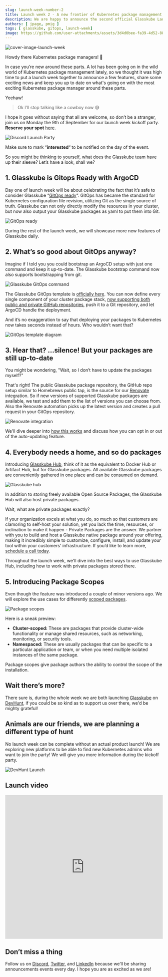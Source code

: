 ```yaml
---
slug: launch-week-number-2
title: Launch week 2 - A new frontier of Kubernetes package management
description: We are happy to announce the second official Glasskube Launch week, full of updates, fun and a whole lot of Kubernetes package management.
authors: [ jpage, pmig ]
tags: [ glasskube, gitops, launch-week]
image: https://github.com/user-attachments/assets/3d4d0bee-fa39-4d52-8873-09d9226c1b18
---
```

![cover-image-launch-week](https://github.com/user-attachments/assets/3d4d0bee-fa39-4d52-8873-09d9226c1b18)

Howdy there Kubernetes package managers! 🤠

In case you’re new around these parts.
A lot has been going on in the wild world of Kubernetes package management lately, so we thought it was high time to put a launch week together to announce a few features, share some exciting news and keep you up to date on what's going on with the most exciting Kubernetes package manager around these parts.

Yeehaw!

<!-- truncate -->

> Ok I’ll stop talking like a cowboy now 😅

I hope it goes without saying that all are welcome, so don’t be a stranger, join us on Monday the 9th of September for our launch week kickoff party. **Reserve your spot** [here](https://discord.gg/Jswn2Vqz?event=1274009068884721725).

![Discord Launch Party](https://github.com/user-attachments/assets/b9773cf0-03bf-4fa4-9dbd-b2bf2a887e38)

Make sure to mark “**interested**“ to be notified on the day of the event.

So you might be thinking to yourself, what does the Glasskube team have up their sleeve? Let’s have a look, shall we?

## 1\. Glasskube is Gitops Ready with ArgoCD

Day one of launch week will be about celebrating the fact that it’s safe to consider Glasskube “[GitOps ready](/products/package-manager/docs/integration/gitops/)“.
GitOps has became the standard for Kubernetes configuration file revision, utilizing Git as the single source of truth.
Glasskube can not only directly modify the resources in your cluster, but now also output your Glasskube packages as yaml to put them into Git.

![GitOps ready](https://github.com/user-attachments/assets/491b146a-63a0-4585-93ee-aac8b7013f53)

During the rest of the launch week, we will showcase more new features of Glasskube daily.

## 2\. What’s so good about GitOps anyway?

Imagine if I told you you could bootstrap an ArgoCD setup with just one command and keep it up-to-date.
The Glasskube bootstrap command now also supports bootstrapping from git.

![Glasskube GitOps command](https://github.com/user-attachments/assets/3dab678a-1ff7-4167-82b6-975070c70a0d)

The Glasskube GitOps template is [officially here](/blog/gitops-template/).
You can now define every single component of your cluster package stack, [now supporting both public and private GitHub repositories](https://github.com/glasskube/gitops-template?tab=readme-ov-file#private-repositories), push it to a Git repository, and let ArgoCD handle the deployment.

And it’s no exaggeration to say that deploying your packages to Kubernetes now takes seconds instead of hours. Who wouldn’t want that?

![GitOps template diagram](https://github.com/user-attachments/assets/31237e57-c924-42f6-8f9b-ec737226014a)

## 3\. Hear that? …silence! But your packages are still up-to-date

You might be wondering, "Wait, so I don’t have to update the packages myself?"

That's right! The public Glasskube package repository, the GitHub repo setup similar to Homebrews public tap, is the source for our [Renovate](https://docs.renovatebot.com/) integration.
So if new versions of supported Glasskube packages are available, we test and add them to the list of versions you can choose from.
Also the Renovate automation picks up the latest version and creates a pull request in your GitOps repository.

![Renovate integration](https://github.com/user-attachments/assets/09c6a01a-1f21-4acd-bedb-33e8390886d4)

We'll dive deeper into [how this works](/products/package-manager/docs/integration/renovate/) and discuss how you can opt in or out of the auto-updating feature.

## 4\. Everybody needs a home, and so do packages

Introducing [Glasskube Hub](/products/hub/), think of it as the equivalent to Docker Hub or Artifact Hub, but for Glasskube packages.
All available Glasskube packages are conveniently gathered in one place and can be consumed on demand.

![Glasskube hub](https://github.com/user-attachments/assets/74dd15b1-ebdc-4071-b02e-00d802e8a71b)

In addition to storing freely available Open Source Packages, the Glasskube Hub will also host private packages.

Wait, what are private packages exactly?

If your organization excels at what you do, so much so that customers are clamoring to self-host your solution, yet you lack the time, resources, or inclination to make it happen - Private Packages are the answer.
We partner with you to build and host a Glasskube native package around your offering, making it incredibly simple to customize, configure, install, and update your tool within your customers' infrastructure.
If you’d like to learn more, [schedule a call today](https://cal.glasskube.com/team/gk/demo).

Throughout the launch week, we'll dive into the best ways to use Glasskube Hub, including how to work with private packages stored there.

## 5\. Introducing Package Scopes

Even though the feature was introduced a couple of minor versions ago. We will explore the use cases for differently [scoped packages](/products/package-manager/docs/design/package-scopes/).

![Package scopes](https://github.com/user-attachments/assets/e42b98e5-35d2-4c90-a3eb-b37f1550a456)

Here is a sneak preview:

 - **Cluster-scoped:** These are packages that provide cluster-wide functionality or manage shared resources, such as networking, monitoring, or security tools.
 - **Namespaced:** These are usually packages that can be specific to a particular application or team, or when you need multiple isolated instances of the same package.

Package scopes give package authors the ability to control the scope of the installation.

## Wait there’s more?

There sure is, during the whole week we are both launching [Glasskube](/) on [DevHunt](https://devhunt.org/), if you could be so kind as to support us over there, we'd be mighty grateful!

## Animals are our friends, we are planning a different type of hunt

No launch week can be complete without an actual product launch! We are exploring new platforms to be able to find new Kubernetes admins who want to join the party! We will give you more information during the kickoff party.

![DevHunt Launch](https://github.com/user-attachments/assets/96b267f7-e82d-4539-9d67-2468bd2ba636)

## Launch video

<div style={{display: 'flex', justifyContent: 'center', alignItems: 'center'}}>
  <iframe width="100%" height="460" src="https://www.youtube.com/embed/Hec22fEDTgM?si=rGEYEOvyvFSbcLBR"
          title="YouTube video player" frameborder="0"
          allow="accelerometer; autoplay; clipboard-write; encrypted-media; gyroscope; picture-in-picture; web-share" allowfullscreen></iframe>
</div>

## Don’t miss a thing

Follow us on [Discord](https://discord.gg/e89NzZerVu?event=1274009068884721725), [Twitter](https://x.com/glasskube), and [LinkedIn](https://www.linkedin.com/company/glasskube) because we’ll be sharing announcements events every day. I hope you are as excited as we are!
